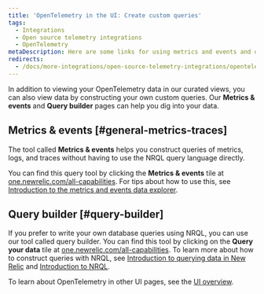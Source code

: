 ```yaml
---
title: 'OpenTelemetry in the UI: Create custom queries'
tags:
  - Integrations
  - Open source telemetry integrations
  - OpenTelemetry
metaDescription: Here are some links for using metrics and events and query builder to view your OpenTelemetry data.
redirects:
  - /docs/more-integrations/open-source-telemetry-integrations/opentelemetry/view-your-data/opentelemetry-events
---
```



In addition to viewing your OpenTelemetry data in our curated views, you can also view data by constructing your own custom queries. Our **Metrics & events** and **Query builder** pages can help you dig into your data.

## Metrics & events [#general-metrics-traces]

The tool called **Metrics & events** helps you construct queries of metrics, logs, and traces without having to use the NRQL query language directly.

You can find this query tool by clicking the **Metrics & events** tile at [one.newrelic.com/all-capabilities](https://one.newrelic.com/all-capabilities). For tips about how to use this, see [Introduction to the metrics and events data explorer](/docs/query-your-data/explore-query-data/data-explorer/introduction-data-explorer).

## Query builder [#query-builder]

If you prefer to write your own database queries using NRQL, you can use our tool called query builder. You can find this tool by clicking on the **Query your data** tile at [one.newrelic.com/all-capabilities](https://one.newrelic.com/all-capabilities). To learn more about how to construct queries with NRQL, see [Introduction to querying data in New Relic](/docs/query-your-data/explore-query-data/explore-data/introduction-querying-new-relic-data) and [Introduction to NRQL](/docs/query-your-data/nrql-new-relic-query-language/get-started/introduction-nrql-new-relics-query-language).

To learn about OpenTelemetry in other UI pages, see the [UI overview](/docs/more-integrations/open-source-telemetry-integrations/opentelemetry/view-your-data/opentelemetry-view-your-data).
